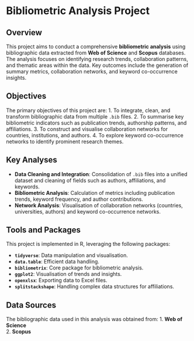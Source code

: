 # Bibliometric Analysis Project

## Overview

This project aims to conduct a comprehensive **bibliometric analysis** using bibliographic data extracted from **Web of Science** and **Scopus** databases. The analysis focuses on identifying research trends, collaboration patterns, and thematic areas within the data. Key outcomes include the generation of summary metrics, collaboration networks, and keyword co-occurrence insights.

## Objectives

The primary objectives of this project are:
1. To integrate, clean, and transform bibliographic data from multiple `.bib` files.
2. To summarise key bibliometric indicators such as publication trends, authorship patterns, and affiliations.
3. To construct and visualise collaboration networks for countries, institutions, and authors.
4. To explore keyword co-occurrence networks to identify prominent research themes.

## Key Analyses

- **Data Cleaning and Integration**: 
  Consolidation of `.bib` files into a unified dataset and cleaning of fields such as authors, affiliations, and keywords.
- **Bibliometric Analysis**: 
  Calculation of metrics including publication trends, keyword frequency, and author contributions.
- **Network Analysis**: 
  Visualisation of collaboration networks (countries, universities, authors) and keyword co-occurrence networks.

## Tools and Packages

This project is implemented in R, leveraging the following packages:

- **`tidyverse`**: Data manipulation and visualisation.
- **`data.table`**: Efficient data handling.
- **`bibliometrix`**: Core package for bibliometric analysis.
- **`ggplot2`**: Visualisation of trends and insights.
- **`openxlsx`**: Exporting data to Excel files.
- **`splitstackshape`**: Handling complex data structures for affiliations.

## Data Sources

The bibliographic data used in this analysis was obtained from:
1. **Web of Science**  
2. **Scopus**

